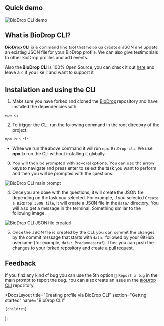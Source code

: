 
## Quick demo

![BioDrop CLI demo](https://user-images.githubusercontent.com/51878265/226284599-5702dfd2-0825-471f-a693-8a216c2d7cfe.gif)

## What is BioDrop CLI?

[**BioDrop CLI**](https://github.com/Pradumnasaraf/BioDrop-CLI) is a command line tool that helps us create a JSON and update an existing JSON file for your BioDrop profile. We can also give testimonials to other BioDrop profiles and add events.

Also the **BioDrop CLI** is 100% Open Source, you can check it out [here](https://github.com/Pradumnasaraf/BioDrop-CLI) and leave a ⭐ if you like it and want to support it.

## Installation and using the CLI

1. Make sure you have forked and cloned the [BioDrop](https://github.com/EddieHubCommunity/BioDrop) repository and have installed the dependencies with

```bash
npm ci
```

2. To trigger the CLI, run the following command in the root directory of the project.

```bash
npm run cli
```

- When we run the above command it will run `npx BioDrop-cli`. We use **npx** to run the CLI without installing it globally.

3. You will then be prompted with several options. You can use the arrow keys to navigate and press enter to select the task you want to perform and then you will be prompted with the questions.

![BioDrop CLI main prompt](https://user-images.githubusercontent.com/51878265/220891756-10861090-e719-4687-b4fb-f7bef2826934.png)

4. Once you are done with the questions, it will create the JSON file depending on the task you selected. For example, if you selected `Create a BioDrop JSON file`, it will create a JSON file in the `data/` directory. You will also get a message in the terminal. Something similar to the following image.

![BioDrop CLI JSON file created](https://user-images.githubusercontent.com/51878265/220895327-ebb3a616-eedf-4497-9663-081064168d93.png)

5. Once the JSON file is created by the CLI, you can commit the changes by the commit message that starts with `data:` followed by your GitHub username (for example, `data: Pradumnasaraf`). Then you can push the changes to your forked repository and create a pull request.

## Feedback

If you find any kind of bug you can use the 5th option `🐛 Report a bug` in the main prompt to report the bug. You can also create an issue in the [BioDrop CLI](https://github.com/Pradumnasaraf/BioDrop-CLI/issues/new?assignees=&labels=bug&template=bug.yaml) repository.

  <DocsLayout
    title="Creating profile via BioDrop CLI"
    section="Getting started"
    name="BioDrop CLI"
  >
    {children}
  </DocsLayout>
);

